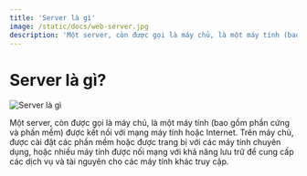 ```yaml
---
title: 'Server là gì'
image: /static/docs/web-server.jpg
description: 'Một server, còn được gọi là máy chủ, là một máy tính (bao gồm phần cứng và phần mềm) được kết nối với mạng máy tính hoặc Internet.'
---
```


# Server là gì?

![Server là gì](/static/docs/web-server.jpg)

Một server, còn được gọi là máy chủ, là một máy tính (bao gồm phần cứng và phần mềm) được kết nối với mạng máy tính hoặc Internet. Trên máy chủ, được cài đặt các phần mềm hoặc được trang bị với các máy tính chuyên dụng, hoặc nhiều máy tính được nối mạng với khả năng lưu trữ để cung cấp các dịch vụ và tài nguyên cho các máy tính khác truy cập.
